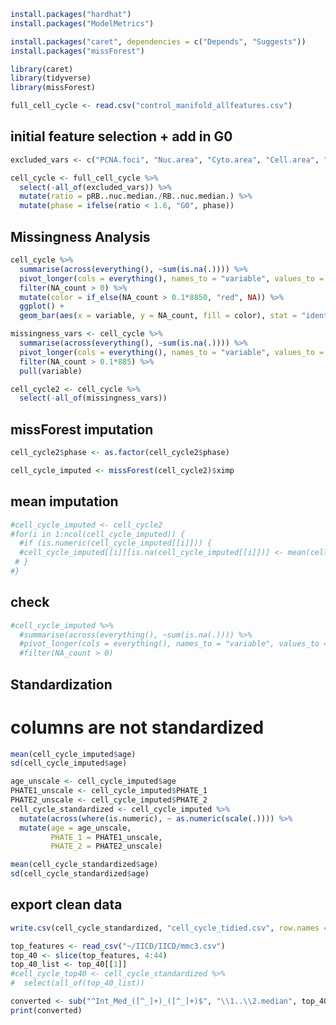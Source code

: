 
```r
install.packages("hardhat")
install.packages("ModelMetrics")
```

```r
install.packages("caret", dependencies = c("Depends", "Suggests"))
install.packages("missForest")
```

```r
library(caret)
library(tidyverse)
library(missForest)
```

```r
full_cell_cycle <- read.csv("control_manifold_allfeatures.csv")
```


## initial feature selection + add in G0
```r
excluded_vars <- c("PCNA.foci", "Nuc.area", "Cyto.area", "Cell.area", "DNA.content", "Unnamed..0.1.1", "annotated.age", "annotated.phase")

cell_cycle <- full_cell_cycle %>%
  select(-all_of(excluded_vars)) %>%
  mutate(ratio = pRB..nuc.median./RB..nuc.median.) %>%
  mutate(phase = ifelse(ratio < 1.6, "G0", phase))
```


## Missingness Analysis
```r
cell_cycle %>%
  summarise(across(everything(), ~sum(is.na(.)))) %>%
  pivot_longer(cols = everything(), names_to = "variable", values_to = "NA_count") %>%
  filter(NA_count > 0) %>%
  mutate(color = if_else(NA_count > 0.1*8850, "red", NA)) %>%
  ggplot() +
  geom_bar(aes(x = variable, y = NA_count, fill = color), stat = "identity")
```

```r
missingness_vars <- cell_cycle %>%
  summarise(across(everything(), ~sum(is.na(.)))) %>%
  pivot_longer(cols = everything(), names_to = "variable", values_to = "NA_count") %>%
  filter(NA_count > 0.1*885) %>%
  pull(variable)
```

```r
cell_cycle2 <- cell_cycle %>%
  select(-all_of(missingness_vars))
```

## missForest imputation

```r
cell_cycle2$phase <- as.factor(cell_cycle2$phase)

cell_cycle_imputed <- missForest(cell_cycle2)$ximp
```

## mean imputation

```r
#cell_cycle_imputed <- cell_cycle2
#for(i in 1:ncol(cell_cycle_imputed)) {
  #if (is.numeric(cell_cycle_imputed[[i]])) {
  #cell_cycle_imputed[[i]][is.na(cell_cycle_imputed[[i]])] <- mean(cell_cycle_imputed[[i]], na.rm = TRUE)
 # }
#}  
```

## check
```r
#cell_cycle_imputed %>%
  #summarise(across(everything(), ~sum(is.na(.)))) %>%
  #pivot_longer(cols = everything(), names_to = "variable", values_to = "NA_count") %>%
  #filter(NA_count > 0)
```

## Standardization

# columns are not standardized
```r
mean(cell_cycle_imputed$age)
sd(cell_cycle_imputed$age)
```

```r
age_unscale <- cell_cycle_imputed$age
PHATE1_unscale <- cell_cycle_imputed$PHATE_1
PHATE2_unscale <- cell_cycle_imputed$PHATE_2
cell_cycle_standardized <- cell_cycle_imputed %>%
  mutate(across(where(is.numeric), ~ as.numeric(scale(.)))) %>%
  mutate(age = age_unscale,
         PHATE_1 = PHATE1_unscale,
         PHATE_2 = PHATE2_unscale)
```

```r
mean(cell_cycle_standardized$age)
sd(cell_cycle_standardized$age)
```


## export clean data
```r
write.csv(cell_cycle_standardized, "cell_cycle_tidied.csv", row.names = FALSE)
```

```r
top_features <- read_csv("~/IICD/IICD/mmc3.csv")
top_40 <- slice(top_features, 4:44)
top_40_list <- top_40[[1]]
#cell_cycle_top40 <- cell_cycle_standardized %>%
#  select(all_of(top_40_list))
```
```r
converted <- sub("^Int_Med_([^_]+)_([^_]+)$", "\\1..\\2.median", top_40_list)
print(converted)
```


